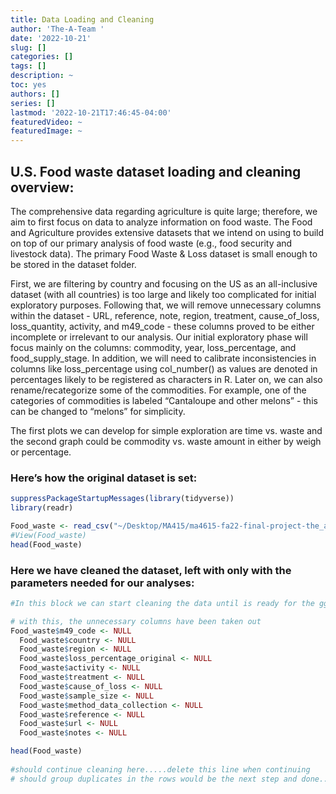 ```yaml
---
title: Data Loading and Cleaning
author: 'The-A-Team '
date: '2022-10-21'
slug: []
categories: []
tags: []
description: ~
toc: yes
authors: []
series: []
lastmod: '2022-10-21T17:46:45-04:00'
featuredVideo: ~
featuredImage: ~
---
```

## U.S. Food waste dataset loading and cleaning overview: 

  The comprehensive data regarding agriculture is quite large; therefore, we aim to first focus on data to analyze information on food waste. The Food and Agriculture provides extensive datasets that we intend on using to build on top of our primary analysis of food waste (e.g., food security and livestock data). The primary Food Waste & Loss dataset is small enough to be stored in the dataset folder.
  
  First, we are filtering by country and focusing on the US as an all-inclusive dataset (with all countries) is too large and likely too complicated for initial exploratory purposes. Following that, we will remove unnecessary columns within the dataset - URL, reference, note, region, treatment, cause_of_loss, loss_quantity, activity, and m49_code - these columns proved to be either incomplete or irrelevant to our analysis. Our initial exploratory phase will focus mainly on the columns: commodity, year, loss_percentage, and food_supply_stage. In addition, we will need to calibrate inconsistencies in columns like loss_percentage using col_number() as values are denoted in percentages likely to be registered as characters in R. Later on, we can also rename/recategorize some of the commodities. For example, one of the categories of commodities is labeled “Cantaloupe and other melons” - this can be changed to “melons” for simplicity.

  The first plots we can develop for simple exploration are time vs. waste and the second graph could be commodity vs. waste amount in either by weigh or percentage. 
  

### Here's how the original dataset is set:
```r

suppressPackageStartupMessages(library(tidyverse))
library(readr)

Food_waste <- read_csv("~/Desktop/MA415/ma4615-fa22-final-project-the_a_team/dataset/FAOSTAT Food waste & loss.csv")
#View(Food_waste)
head(Food_waste)
```



### Here we have cleaned the dataset, left with only with the parameters needed for our analyses:
```r

#In this block we can start cleaning the data until is ready for the ggpplots in another section

# with this, the unnecessary columns have been taken out
Food_waste$m49_code <- NULL 
  Food_waste$country <- NULL 
  Food_waste$region <- NULL
  Food_waste$loss_percentage_original <- NULL
  Food_waste$activity <- NULL
  Food_waste$treatment <- NULL
  Food_waste$cause_of_loss <- NULL
  Food_waste$sample_size <- NULL
  Food_waste$method_data_collection <- NULL
  Food_waste$reference <- NULL
  Food_waste$url <- NULL
  Food_waste$notes <- NULL

head(Food_waste)
  
#should continue cleaning here.....delete this line when continuing
# should group duplicates in the rows would be the next step and done...
```